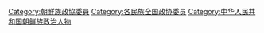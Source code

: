 [[Category:朝鮮族政協委員|Category:朝鮮族政協委員]]
[[Category:各民族全国政协委员‎|Category:各民族全国政协委员‎]]
[[Category:中华人民共和国朝鲜族政治人物|Category:中华人民共和国朝鲜族政治人物]]
